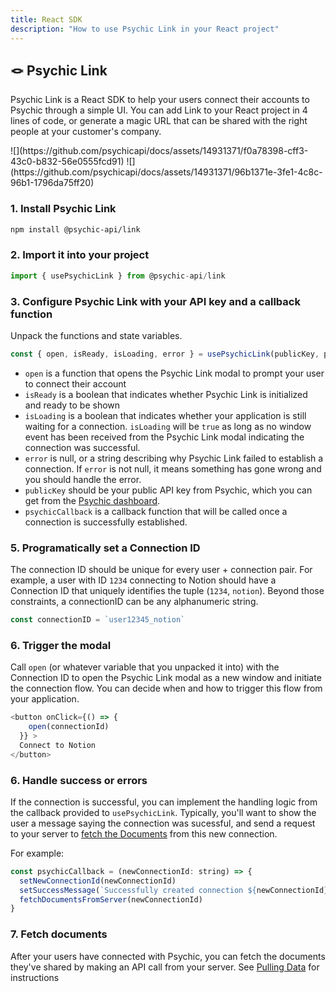 ```yaml
---
title: React SDK
description: "How to use Psychic Link in your React project"
---
```


## 🪢 Psychic Link
Psychic Link is a React SDK to help your users connect their accounts to Psychic through a simple UI. 
You can add Link to your React project in 4 lines of code, or generate a magic URL that can be shared with the right people at your customer's company.

<Accordion title="Show screenshots">
![](https://github.com/psychicapi/docs/assets/14931371/f0a78398-cff3-43c0-b832-56e0555fcd91)
![](https://github.com/psychicapi/docs/assets/14931371/96b1371e-3fe1-4c8c-96b1-1796da75ff20)
</Accordion>

### 1. Install Psychic Link
```bash
npm install @psychic-api/link
```

### 2. Import it into your project
```javascript
import { usePsychicLink } from @psychic-api/link
```

### 3. Configure Psychic Link with your API key and a callback function
Unpack the functions and state variables.
```javascript
const { open, isReady, isLoading, error } = usePsychicLink(publicKey, psychicCallback) 
```
* `open` is a function that opens the Psychic Link modal to prompt your user to connect their account
* `isReady` is a boolean that indicates whether Psychic Link is initialized and ready to be shown
* `isLoading` is a boolean that indicates whether your application is still waiting for a connection. `isLoading` will be `true` as long as no window event has been received from the Psychic Link modal indicating the connection was successful.
* `error` is null, or a string describing why Psychic Link failed to establish a connection. If `error` is not null, it means something has gone wrong and you should handle the error.
* `publicKey` should be your public API key from Psychic, which you can get from the [Psychic dashboard](https://dashboard.psychic.dev).
* `psychicCallback` is a callback function that will be called once a connection is successfully established.

### 5. Programatically set a Connection ID
The connection ID should be unique for every user + connection pair. For example, a user with ID `1234` connecting to Notion should have a Connection ID that uniquely identifies the tuple (`1234`, `notion`). Beyond those constraints, a connectionID can be any alphanumeric string.

```javascript
const connectionID = `user12345_notion`
```

### 6. Trigger the modal
Call `open` (or whatever variable that you unpacked it into) with the Connection ID to open the Psychic Link modal as a new window and initiate the connection flow. You can decide when and how to trigger this flow from your application.
```javascript
<button onClick={() => {
    open(connectionId)
  }} >
  Connect to Notion
</button>
```

### 6. Handle success or errors
If the connection is successful, you can implement the handling logic from the callback provided to `usePsychicLink`. Typically, you'll want to show the user a message saying the connection was sucessful, and send a request to your server to [fetch the Documents]('/pulling-data') from this new connection.

For example:
```javascript
const psychicCallback = (newConnectionId: string) => {
  setNewConnectionId(newConnectionId)
  setSuccessMessage(`Successfully created connection ${newConnectionId}`)
  fetchDocumentsFromServer(newConnectionId)
}
```

### 7. Fetch documents
After your users have connected with Psychic, you can fetch the documents they've shared by making an API call from your server. See [Pulling Data](('/pulling-data')) for instructions
